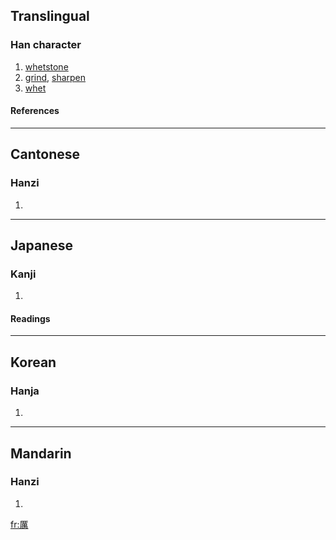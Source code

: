 {{see|厉}}

==Translingual==
===Han character===
{{Han char|rad=厂|as=13|sn=15|four=7122<sub>7</sub>|canj=一廿田月 (MTWB)}}
# [[whetstone]]
# [[grind]], [[sharpen]]
# [[whet]]
====References====
{{Han ref|kx=0163.090|dkj=03041|dj=0371.110|hdz=10077.170|uh=53B2|ud=21426|bh=BC46|bd=48198}}
----
==Cantonese==
===Hanzi===
{{yue-hanzi|jyut=|y=lai6}}
# {{defn|Cantonese}}
----
==Japanese==
===Kanji===
{{ja-kanji|grade=|rs=厂13}}
# {{defn|Japanese}} 
====Readings====
{{ja-readings|on=[[れい]] (rei), [[らい]] (rai), [[れつ]] (retsu), [[れち]] (rechi)|kun=[[と]] (to), [[とぐ]] (togu), [[こする]] (kosuru)}}
----
==Korean==
===Hanja===
{{ko-hanja|hangeul=려|rv=ryeo|mr=ryŏ}}
# {{defn|Korean}}
----
==Mandarin==
===Hanzi===
{{cmn-hanzi|sim=厉|pin=[[lì]] (li4), [[mǒu]] (mou3)|wg=li<sup>4</sup>, mou<sup>3</sup>}}
# {{defn|Mandarin}}

[[fr:厲]]